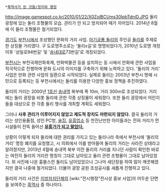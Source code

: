  *[[흑역사가 된 것들/정치와 행정]]

http://image.gamespot.co.kr/2010/01/22/X0ZolBCUms30IpbTdniD.JPG
둘리 광장에 있는 둘리 조형물의 모습. 관리가 안 되고 방치되어 때가 끼어있다. 2014년 8월에 이 둘리 조형물은 철거되었다.

[[경기도]] [[부천시]]에서 조성했던 문화의 거리 사업. [[아기공룡 둘리]]의 주인공 [[둘리]]를 주제로 한 상징물 거리였다.
구 도로명주소로는 '둘리x길'로 명명되었다가, 2010년 도로명 개정 이후 '상일로94번길' 및 '[[송내대로]]73번길'로 개칭되었다.

[[부천시]]는 부천국제만화축제, 만화박물관 등을 설치하는 등 시에서 만화에 관한 사업을 적극적으로 진행하며 문화 도시의 이미지를 구축하기 위해 노력하고 있다. '둘리의 거리' 사업은 만화 관련 사업의 일환으로 시작되었다. 실제로 둘리는 2003년 부천시 명예 시민으로 등록되는 등 부천시에서는 둘리를 이용한 다양한 홍보 정책을 추진하였다.

둘리의 거리는 2000년 [[1호선]] [[송내역]] 북부에 폭 10m, 거리 300m로 조성되었다. 거리에는 둘리 광장을 비롯 둘리에 관한 각종 상징물이 세워졌다. 또한 둘리 광장에서 어린이들을 대상으로 한 각종 둘리 행사를 개최할 계획도 세워졌다.

그러나 '''사후 관리가 이루어지지 않았고 제도적 장치도 마련되지 않았다.''' 결국 둘리의 거리는 성인용품점, 성인 PC방, [[술집]], [[유흥업소]] 등 천진난만한 아이들과는 전혀 거리가 먼 시설들이 잔뜩 들어선 '''[http://www.zdnet.co.kr/news/news_view.asp?artice_id=20100122150301&type=det  유흥가가 되고 말았다.]'''

상황이 이렇게 되자 둘리에 대한 권리를 가지고 있는 둘리나라 측에서 부천시에 '둘리의 거리' 명칭 폐지를 요청했고, 시 의회에서 이를 받아들여 둘리의 거리는 사라진 상태라고 알려졌지만, 2013년 4월에 송내역 북부 이전 둘리의 거리를 지나던 사람이 확인한 바로는 여전히 둘리의 거리란 명칭이 그대로 남아있고 둘리 관련 조형물이 그대로 남아있었다. 위 사진에 나온 흉물스런 둘리도 남아있었으나 그나마 새단장을 하여 많이 깨끗해졌지만 결국 나중에 철거되었다. 더불어 광장 공원 조성공사를 새롭게 진행하고 있다.

둘리의 거리 사건은 [[지방자치단체]]의 [wiki:"전시행정"전시성 홍보 사업]의 어두운 단면을 보여주는 [[흑역사]] 중 하나이다.
